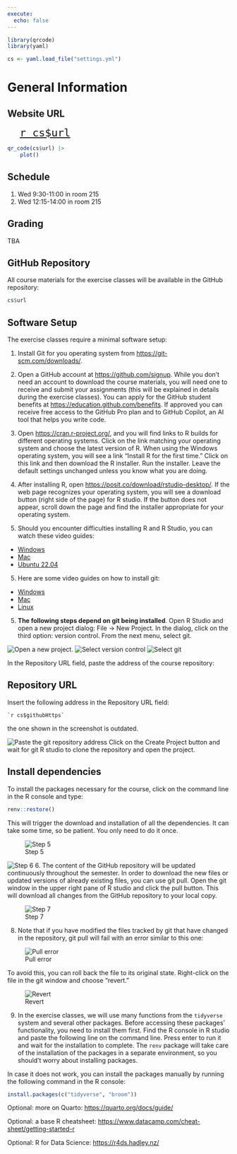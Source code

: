 ```yaml
---
execute: 
  echo: false
---
```


```r
library(qrcode)
library(yaml)

cs <- yaml.load_file("settings.yml") 
```

# General Information {.unnumbered}

::: callout-note
## Website URL

[`r cs$url`](`{r} cs$url`){style="font-size:2em; margin-left: 1em;"}


```r
qr_code(cs$url) |>
    plot()
```
:::

## Schedule

1.  Wed 9:30-11:00 in room 215
2.  Wed 12:15-14:00 in room 215

## Grading

TBA

## GitHub Repository

All course materials for the exercise classes will be available in the GitHub repository:

```r
cs$url
```

## Software Setup

The exercise classes require a minimal software setup:

1.  Install Git for you operating system from [https://git-scm.com/downloads/](https://git-scm.com/downloads).

2.  Open a GitHub account at <https://github.com/signup>. While you don't need an account to download the course materials, you will need one to receive and submit your assignments (this will be explained in details during the exercise classes). You can apply for the GitHub student benefits at <https://education.github.com/benefits>. If approved you can receive free access to the GitHub Pro plan and to GitHub Copilot, an AI tool that helps you write code.

3.  Open <https://cran.r-project.org/>, and you will find links to R builds for different operating systems. Click on the link matching your operating system and choose the latest version of R. When using the Windows operating system, you will see a link "Install R for the first time." Click on this link and then download the R installer. Run the installer. Leave the default settings unchanged unless you know what you are doing.

4.  After installing R, open <https://posit.co/download/rstudio-desktop/>. If the web page recognizes your operating system, you will see a download button (right side of the page) for R studio. If the button does not appear, scroll down the page and find the installer appropriate for your operating system.

5.  Should you encounter difficulties installing R and R Studio, you can watch these video guides:

-   [Windows](https://www.youtube.com/watch?v=YrEe2TLr3MI)
-   [Mac](https://www.youtube.com/watch?v=n8kP7c_QbLA)
-   [Ubuntu 22.04](https://www.youtube.com/watch?v=NFEDEXWomI4)

5.  Here are some video guides on how to install git:

-   [Windows](https://www.youtube.com/watch?v=AdzKzlp66sQ)
-   [Mac](https://www.youtube.com/watch?v=hMEyBtsuAJE)
-   [Linux](https://www.youtube.com/watch?v=bc3_FL9zWWs)

5.  **The following steps depend on git being installed**. Open R Studio and open a new project dialog: File -\> New Project. In the dialog, click on the third option: version control. From the next menu, select git.

![Open a new project.](figures/RStudio_new_project_1.png) ![Select version control](figures/RStudio_new_project_2.png) ![Select git](figures/RStudio_new_project_3.png)

In the Repository URL field, paste the address of the course repository:

::: callout-caution
## Repository URL

Insert the following address in the Repository URL field:

```         
`r cs$githubHttps`
```

the one shown in the screenshot is outdated.
:::

![Paste the git repository address](figures/RStudio_new_project_4.png) Click on the Create Project button and wait for git R studio to clone the repository and open the project.

::: callout-caution
## Install dependencies

To install the packages necessary for the course, click on the command line in the R console and type:

``` r
renv::restore()
```

This will trigger the download and installation of all the dependencies. It can take some time, so be patient. You only need to do it once.
:::

![Step 5](figures/RStudio_new_project_renv.png)

![Step 6](figures/RStudio_new_project_5.png) 6. The content of the GitHub repository will be updated continuously throughout the semester. In order to download the new files or updated versions of already existing files, you can use git pull. Open the git window in the upper right pane of R studio and click the pull button. This will download all changes from the GitHub repository to your local copy.

![Step 7](figures/RStudio_new_project_7.png)

8.  Note that if you have modified the files tracked by git that have changed in the repository, git pull will fail with an error similar to this one:

![Pull error](figures/RStudio_new_project_8.png)

To avoid this, you can roll back the file to its original state. Right-click on the file in the git window and choose "revert."

![Revert](figures/RStudio_new_project_revert.png)

9.  In the exercise classes, we will use many functions from the `tidyverse` system and several other packages. Before accessing these packages' functionality, you need to install them first. Find the R console in R studio and paste the following line on the command line. Press enter to run it and wait for the installation to complete. The `renv` package will take care of the installation of the packages in a separate environment, so you should't worry about installing packages.

In case it does not work, you can install the packages manually by running the following command in the R console:

``` r
install.packages(c("tidyverse", "broom"))
```

Optional: more on Quarto: <https://quarto.org/docs/guide/>

Optional: a base R cheatsheet: <https://www.datacamp.com/cheat-sheet/getting-started-r>

Optional: R for Data Science: <https://r4ds.hadley.nz/>
